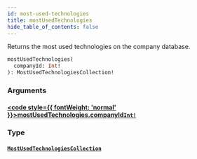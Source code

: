 ```yaml
---
id: most-used-technologies
title: mostUsedTechnologies
hide_table_of_contents: false
---
```








Returns the most used technologies on the company database.

```graphql
mostUsedTechnologies(
  companyId: Int!
): MostUsedTechnologiesCollection!
```


### Arguments

#### [<code style={{ fontWeight: 'normal' }}>mostUsedTechnologies.<b>companyId</b></code>](#)<Bullet />[`Int!`](/api/graphql/documentation/scalars/int) <Badge class="secondary" text="non-null"/> <Badge class="secondary" text="scalar"/>
> 
> 

### Type

#### [`MostUsedTechnologiesCollection`](/api/graphql/documentation/objects/most-used-technologies-collection) <Badge class="secondary" text="object"/>
> 
> 





